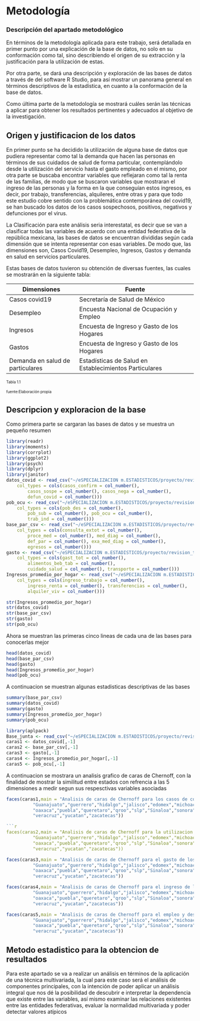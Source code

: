 # Metodología  
### Descripción del apartado metodológico {-}

En términos de la metodología aplicada para este trabajo, será detallada en primer punto por una explicación de la base de datos, no solo en su conformación como tal, sino describiendo el origen de su extracción y la justificación para la utilización de estas.

Por otra parte, se dará una descripción y exploración de las bases de datos a través de del software R Studio, para así mostrar un panorama general en términos descriptivos de la estadística, en cuanto a la conformación de la base de datos.

Como última parte de la metodología se mostrará cuáles serán las técnicas a aplicar para obtener los resultados pertinentes y adecuados al objetivo de la investigación.


## Origen y justificacion de los datos

En primer punto se ha decidido la utilización de alguna base de datos que pudiera representar como tal la demanda que hacen las personas en términos de sus cuidados de salud de forma particular, contemplándolo desde la utilización del servicio hasta el gasto empleado en el mismo, por otra parte se buscaba encontrar variables que reflejaran como tal la renta de las familias, de modo que se buscaron variables que mostraran el ingreso de las personas y la forma en la que conseguían estos ingresos, es decir, por trabajo, transferencias, alquileres, entre otras y para que todo este estudio cobre sentido con la problemática contemporánea del covid19, se han buscado los datos de los casos sospechosos, positivos, negativos y defunciones por el virus.

La Clasificación para este análisis seria interestatal, es decir que se van a clasificar todas las variables de acuerdo con una entidad federativa de la república mexicana, las bases de datos se encuentran divididas según cada dimensión que se intenta representar con esas variables. De modo que, las dimensiones son, Casos Covid19, Desempleo, Ingresos, Gastos y demanda en salud en servicios particulares.

Estas bases de datos tuvieron su obtención de diversas fuentes, las cuales se mostrarán en la siguiente tabla:


| Dimensiones                      	| Fuente                                                 	|
|----------------------------------	|--------------------------------------------------------	|
| Casos covid19                    	| Secretaría de Salud de México                          	|
| Desempleo                        	| Encuesta Nacional de Ocupación y Empleo                	|
| Ingresos                         	| Encuesta de Ingreso y Gasto de los Hogares             	|
| Gastos                           	| Encuesta de Ingreso y Gasto de los Hogares             	|
| Demanda en salud de particulares 	| Estadísticas de Salud en Establecimientos Particulares 	|
 <font size="1.5"> Tabla 1.1 
 
 fuente:Elaboración propia </font> 

## Descripcion y exploracion de la base

Como primera parte se cargaran las bases de datos y se muestra un pequeño resumen
```{r echo=FALSE,results='hide',message=FALSE,warning=FALSE}
library(readr)
library(moments)
library(corrplot)
library(ggplot2)
library(psych)
library(dplyr)
library(janitor)
datos_covid <- read_csv("~/eSPECIALIZACION m.ESTADISTICOS/proyecto/revision_tesis_sergio/bases de datos/Casos covid/datos covid.csv", 
    col_types = cols(casos_confirm = col_number(), 
        casos_sospe = col_number(), casos_nega = col_number(), 
        defun_covid = col_number()))
pob_ocu <- read_csv("~/eSPECIALIZACION m.ESTADISTICOS/proyecto/revision_tesis_sergio/bases de datos/Desempleo/pob ocu.csv", 
    col_types = cols(pob_des = col_number(), 
        pob_sub = col_number(), pob_ocu = col_number(), 
        trab_ind = col_number()))
base_par_csv <- read_csv("~/eSPECIALIZACION m.ESTADISTICOS/proyecto/revision_tesis_sergio/bases de datos/establecimientos particulares/base par csv.csv", 
    col_types = cols(consulta_extot = col_number(), 
        proce_med = col_number(), med_diag = col_number(), 
        def_par = col_number(), exa_med_diag = col_number(), 
        egresos = col_number()))
gasto <- read_csv("~/eSPECIALIZACION m.ESTADISTICOS/proyecto/revision_tesis_sergio/bases de datos/gastos/gasto.csv", 
    col_types = cols(gast_tot = col_number(), 
        alimentos_beb_tab = col_number(), 
        cuidado_salud = col_number(), transporte = col_number()))
Ingresos_promedio_por_hogar <- read_csv("~/eSPECIALIZACION m.ESTADISTICOS/proyecto/revision_tesis_sergio/bases de datos/Ingresos/Ingresos promedio por hogar.csv", 
    col_types = cols(ingreso_trabajo = col_number(), 
        ingreso_renta = col_number(), transferencias = col_number(), 
        alquiler_viv = col_number()))


```
```{r,echo=FALSE}
str(Ingresos_promedio_por_hogar)
str(datos_covid)
str(base_par_csv)
str(gasto)
str(pob_ocu)

```
 Ahora se muestran las primeras cinco lineas de cada una de las bases para conocerlas mejor
```{r}
head(datos_covid)
head(base_par_csv)
head(gasto)
head(Ingresos_promedio_por_hogar)
head(pob_ocu)
```
 A continuacion se muestran algunas estadisticas descriptivas de las bases
```{r}
summary(base_par_csv)
summary(datos_covid)
summary(gasto)
summary(Ingresos_promedio_por_hogar)
summary(pob_ocu)
```
```{r,echo=FALSE,results='hide',message=FALSE,warning=FALSE,}
library(aplpack)
Base_junta <- read_csv("~/eSPECIALIZACION m.ESTADISTICOS/proyecto/revision_tesis_sergio/bases de datos/Base_junta.csv")
caras1 <- datos_covid[,-1]
caras2 <- base_par_csv[,-1]
caras3 <- gasto[,-1]
caras4 <- Ingresos_promedio_por_hogar[,-1]
caras5 <- pob_ocu[,-1]

```
 
A continuacion se mostrara un analisis grafico de caras de Chernoff, con la finalidad de mostrar la similitud entre estados con refrencia a las 5 dimensiones a medir segun sus respesctivas variables asociadas 
```{r,echo=FALSE}
faces(caras1,main = "Analisis de caras de Chernoff para los casos de covid19",label = c("aguascalientes","baja","bajasur","campeche","Coahuila","colima","Chiapas","chihuahua","cdmx","durango",
          "Guanajuato","guerrero","hidalgo","jalisco","edomex","michoacan","morelos","Nayarit","nuevoleon",
          "oaxaca","puebla","queretaro","qroo","slp","Sinaloa","sonora","tabasco","Tamaulipas","Tlaxcala",
          "veracruz","yucatan","zacatecas"))
```

```{r}
```{r,echo=FALSE}
faces(caras2,main = "Analisis de caras de Chernoff para la utilizacion de servicios particulares",label = c("aguascalientes","baja","bajasur","campeche","Coahuila","colima","Chiapas","chihuahua","cdmx","durango",
          "Guanajuato","guerrero","hidalgo","jalisco","edomex","michoacan","morelos","Nayarit","nuevoleon",
          "oaxaca","puebla","queretaro","qroo","slp","Sinaloa","sonora","tabasco","Tamaulipas","Tlaxcala",
          "veracruz","yucatan","zacatecas"))
```

```{r,echo=FALSE}
faces(caras3,main = "Analisis de caras de Chernoff para el gasto de los hogares",label = c("aguascalientes","baja","bajasur","campeche","Coahuila","colima","Chiapas","chihuahua","cdmx","durango",
          "Guanajuato","guerrero","hidalgo","jalisco","edomex","michoacan","morelos","Nayarit","nuevoleon",
          "oaxaca","puebla","queretaro","qroo","slp","Sinaloa","sonora","tabasco","Tamaulipas","Tlaxcala",
          "veracruz","yucatan","zacatecas"))
```

```{r,echo=FALSE}
faces(caras4,main = "Analisis de caras de Chernoff para el ingreso de los hogares",label = c("aguascalientes","baja","bajasur","campeche","Coahuila","colima","Chiapas","chihuahua","cdmx","durango",
          "Guanajuato","guerrero","hidalgo","jalisco","edomex","michoacan","morelos","Nayarit","nuevoleon",
          "oaxaca","puebla","queretaro","qroo","slp","Sinaloa","sonora","tabasco","Tamaulipas","Tlaxcala",
          "veracruz","yucatan","zacatecas"))
```
```{r,echo=FALSE}
faces(caras5,main = "Analisis de caras de Chernoff para el empleo y desempleo ",label = c("aguascalientes","baja","bajasur","campeche","Coahuila","colima","Chiapas","chihuahua","cdmx","durango",
          "Guanajuato","guerrero","hidalgo","jalisco","edomex","michoacan","morelos","Nayarit","nuevoleon",
          "oaxaca","puebla","queretaro","qroo","slp","Sinaloa","sonora","tabasco","Tamaulipas","Tlaxcala",
          "veracruz","yucatan","zacatecas"))
```

## Metodo estadistico para la obtencion de resultados
Para este apartado se va a realizar un análisis en términos de la aplicación de una técnica multivariada, la cual para este caso será el análisis de componentes principales, con la intención de poder aplicar un análisis integral que nos dé la posibilidad de descubrir e interpretar la dependencia que existe entre las variables, así mismo examinar las relaciones existentes entre las entidades federativas, evaluar la normalidad multivariada y poder detectar valores atípicos 

